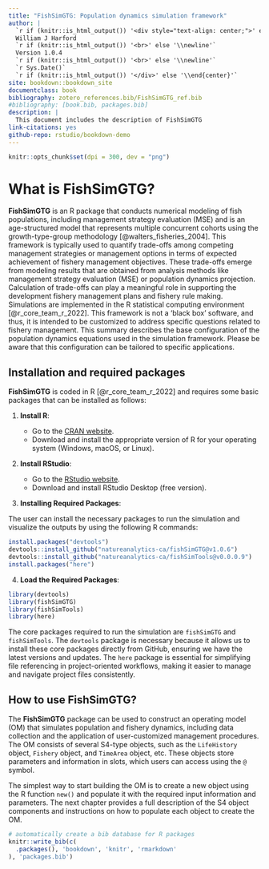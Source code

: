```yaml
--- 
title: "FishSimGTG: Population dynamics simulation framework"
author: |
  `r if (knitr::is_html_output()) '<div style="text-align: center;">' else '\\begin{center}'`
  William J Harford  
  `r if (knitr::is_html_output()) '<br>' else '\\newline'`
  Version 1.0.4
  `r if (knitr::is_html_output()) '<br>' else '\\newline'`
  `r Sys.Date()`
  `r if (knitr::is_html_output()) '</div>' else '\\end{center}'`
site: bookdown::bookdown_site
documentclass: book
bibliography: zotero_references.bib/FishSimGTG_ref.bib
#bibliography: [book.bib, packages.bib]
description: |
  This document includes the description of FishSimGTG
link-citations: yes
github-repo: rstudio/bookdown-demo
---
```

```r
knitr::opts_chunk$set(dpi = 300, dev = "png")
```

# What is FishSimGTG?

**FishSimGTG** is an R package that conducts numerical modeling of fish populations, including management strategy evaluation (MSE) and is an age-structured model that represents multiple concurrent cohorts using the growth-type-group methodology [@walters_fisheries_2004]. This framework is typically used to quantify trade-offs among competing management strategies or management options in terms of expected achievement of fishery management objectives. These trade-offs emerge from modeling results that are obtained from analysis methods like management strategy evaluation (MSE) or population dynamics projection. Calculation of trade-offs can play a meaningful role in supporting the development fishery management plans and fishery rule making. Simulations are implemented in the R statistical computing environment [@r_core_team_r_2022]. This framework is not a ‘black box’ software, and thus, it is intended to be customized to address specific questions related to fishery management. This summary describes the base configuration of the population dynamics equations used in the simulation framework. Please be aware that this configuration can be tailored to specific applications.

## Installation and required packages

**FishSimGTG** is coded in R [@r_core_team_r_2022] and requires some basic packages that can be installed as follows:

1. **Install R**:

   - Go to the [CRAN website](https://cran.r-project.org/).
   - Download and install the appropriate version of R for your operating system (Windows, macOS, or Linux).

2. **Install RStudio**:

   - Go to the [RStudio website](https://www.rstudio.com/products/rstudio/download/).
   - Download and install RStudio Desktop (free version).
   
3. **Installing Required Packages**:

The user can install the necessary packages to run the simulation and visualize the outputs by using the following R commands:

```r
install.packages("devtools")
devtools::install_github("natureanalytics-ca/fishSimGTG@v1.0.6")
devtools::install_github("natureanalytics-ca/fishSimTools@v0.0.0.9")
install.packages("here")
```

4. **Load the Required Packages**:

```r
library(devtools)
library(fishSimGTG)
library(fishSimTools)
library(here)
```

The core packages required to run the simulation are `fishSimGTG` and `fishSimTools`. The `devtools` package is necessary because it allows us to install these core packages directly from GitHub, ensuring we have the latest versions and updates. The `here` package is essential for simplifying file referencing in project-oriented workflows, making it easier to manage and navigate project files consistently.


## How to use FishSimGTG?

The **FishSimGTG** package can be used to construct an operating model (OM) that simulates population and fishery dynamics, including data collection and the application of user-customized management procedures. The OM consists of several S4-type objects, such as the `LifeHistory` object, `Fishery` object, and `TimeArea` object, etc. These objects store parameters and information in slots, which users can access using the `@` symbol.

The simplest way to start building the OM is to create a new object using the R function `new()` and populate it with the required input information and parameters. The next chapter provides a full description of the S4 object components and instructions on how to populate each object to create the OM.

```r
# automatically create a bib database for R packages
knitr::write_bib(c(
  .packages(), 'bookdown', 'knitr', 'rmarkdown'
), 'packages.bib')
```
